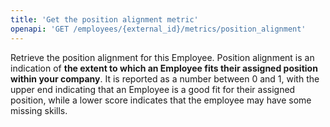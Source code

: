 ```yaml
---
title: 'Get the position alignment metric'
openapi: 'GET /employees/{external_id}/metrics/position_alignment'
---
```


Retrieve the position alignment for this Employee. Position alignment is an indication of **the extent to which an Employee fits their assigned position within your company**. It is reported as a number between 0 and 1, with the upper end indicating that an Employee is a good fit for their assigned position,
 while a lower score indicates that the employee may have some missing
skills.

